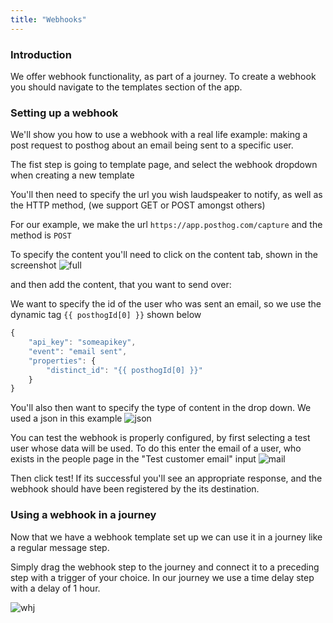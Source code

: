 ```yaml
---
title: "Webhooks"
---
```


### Introduction

We offer webhook functionality, as part of a journey. To create a webhook you should navigate to the templates section of the app.

### Setting up a webhook
We'll show you how to use a webhook with a real life example: making a post request to posthog about an email being sent to a specific user.

The fist step is going to template page, and select the webhook dropdown when creating a new template

You'll then need to specify the url you wish laudspeaker to notify, as well as the HTTP method, (we support GET or POST amongst others)

For our example, we make the url `https://app.posthog.com/capture` and the method is `POST`

To specify the content you'll need to click on the content tab, shown in the screenshot
![full](/images/guides/product-manual/whfull.png)

and then add the content, that you want to send over:

We want to specify the id of the user who was sent an email, so we use the dynamic tag `{{ posthogId[0] }}` shown below

```js
{
    "api_key": "someapikey",
    "event": "email sent",
    "properties": {
        "distinct_id": "{{ posthogId[0] }}"
    }
}
```

You'll also then want to specify the type of content in the drop down. We used a json in this example
![json](/images/guides/product-manual/whjson.png)

You can test the webhook is properly configured, by first selecting a test user whose data will be used. To do this enter the email of a user, who exists in the people page in the "Test customer email" input 
![mail](/images/guides/product-manual/whemail.png)

Then click test! If its successful you'll see an appropriate response, and the webhook should have been registered by the its destination.

### Using a webhook in a journey

Now that we have a webhook template set up we can use it in a journey like a regular message step.

Simply drag the webhook step to the journey and connect it to a preceding step with a trigger of your choice. In our journey we use a time delay step with a delay of 1 hour.

![whj](/images/guides/product-manual/whexample.png)